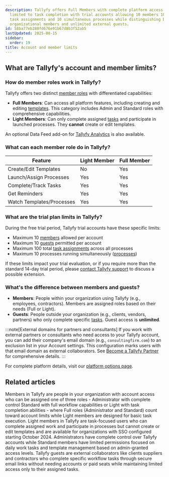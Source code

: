 ```yaml
---
description: Tallyfy offers Full Members with complete platform access and Light Members
  limited to task completion with trial accounts allowing 10 members 10 guests 100
  task assignments and 10 simultaneous processes while distinguishing between internal
  organizational members and unlimited external guests.
id: 58ba77eb280fd676e91b67d8b3f52ab5
lastUpdated: 2025-08-15
sidebar:
  order: 19
title: Account and member limits
---
```


## What are Tallyfy's account and member limits?

### How do member roles work in Tallyfy?

Tallyfy offers two distinct [member roles](/products/pro/documenting/members/) with differentiated capabilities:

*   **Full Members**: Can access all platform features, including creating and editing [templates](/products/pro/documenting/templates/). This category includes Admin and Standard roles with comprehensive capabilities.
*   **Light Members**: Can only complete assigned [tasks](/products/pro/tracking-and-tasks/tasks/) and participate in launched processes. They **cannot** create or edit templates.

An optional Data Feed add-on for [Tallyfy Analytics](/products/pro/integrations/analytics/) is also available.

### What can each member role do in Tallyfy?

| Feature                     | Light Member | Full Member |
| --------------------------- | ------------ | ----------- |
| Create/Edit Templates       | No           | Yes         |
| Launch/Assign Processes     | Yes          | Yes         |
| Complete/Track Tasks        | Yes          | Yes         |
| Get Reminders               | Yes          | Yes         |
| Watch Templates/Processes   | Yes          | Yes         |

### What are the trial plan limits in Tallyfy?

During the free trial period, Tallyfy trial accounts have these specific limits:

*   Maximum 10 [members](/products/pro/documenting/members/) allowed per account
*   Maximum 10 [guests](/products/pro/documenting/guests/) permitted per account
*   Maximum 100 total [task assignments](/products/pro/tracking-and-tasks/tasks/) across all processes
*   Maximum 10 processes running simultaneously ([processes](/products/pro/tracking-and-tasks/processes/))

If these limits impact your trial evaluation, or if you require more than the standard 14-day trial period, please [contact Tallyfy support](/products/pro/miscellaneous/support/how-can-i-contact-tallyfys-support-team/) to discuss a possible extension.

### What's the difference between members and guests?

*   **Members**: People within your organization using Tallyfy (e.g., employees, contractors). Members are assigned roles based on their needs (Full or Light).
*   **Guests**: People outside your organization (e.g., clients, vendors, partners) who only complete specific [tasks](/products/pro/tracking-and-tasks/tasks/). Guest access is **unlimited**.

:::note[External domains for partners and consultants]
If you work with external partners or consultants who need access to your Tallyfy account, you can add their company's email domain (e.g., `consultingfirm.com`) to an exclusion list in your Account settings. This configuration marks users with that email domain as external collaborators. See [Become a Tallyfy Partner](/products/pro/miscellaneous/how-can-i-become-a-tallyfy-partner/) for comprehensive details.
:::

For complete platform details, visit our [platform options page](/products/pro/pricing/).


## Related articles
<CardGrid>
<LinkTitleCard header="<b>Documenting > Members</b>" href="/products/pro/documenting/members/" > Members in Tallyfy are people in your organization with account access who can be assigned one of three roles - Administrator with complete control Standard with full workflow capabilities or Light with task completion abilities - where Full roles (Administrator and Standard) count toward account limits while Light members are designed for basic task execution. </LinkTitleCard>
<LinkTitleCard header="<b>Members > Light members</b>" href="/products/pro/documenting/members/light-members/" > Light members in Tallyfy are task-focused users who can complete assigned work and participate in processes but cannot create or edit templates and are available for organizations with SSO configured starting October 2024. </LinkTitleCard>
<LinkTitleCard header="<b>Members > Standard and admin members</b>" href="/products/pro/documenting/members/standard-admin-members/" > Administrators have complete control over Tallyfy accounts while Standard members have limited permissions focused on daily work tasks and template management based on admin-granted access levels. </LinkTitleCard>
<LinkTitleCard header="<b>Guests > What is a guest</b>" href="/products/pro/documenting/guests/what-is-a-guest/" > Tallyfy guests are external collaborators like clients suppliers and contractors who complete specific workflow tasks through secure email links without needing accounts or paid seats while maintaining limited access only to their assigned tasks. </LinkTitleCard>
</CardGrid>